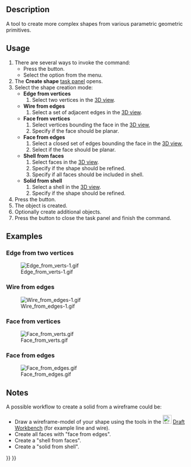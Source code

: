 <languages/>

{{Docnav
|[[Part_RegularPolygon|RegularPolygon]]
|[[Part_Extrude|Extrude]]
|[[Part_Workbench|Part]]
|IconL=Part_RegularPolygon.svg
|IconR=Part_Extrude.svg
|IconC=Workbench_Part.svg
}}

<div class="mw-translate-fuzzy">
{{GuiCommand/tr|Name=Part Shapebuilder|Name/tr=Part Shapebuilder|MenuLocation=Part -> Shapebuilder...||Workbenches=[[Part_Workbench/tr|Part]]|SeeAlso=[[Part_CreatePrimitives/tr|Part CreatePrimitives]]}}
</div>

==Description==

A tool to create more complex shapes from various parametric geometric primitives.

==Usage==

# There are several ways to invoke the command:
#* Press the {{Button|[[Image:Part_Builder.svg|16px]] [[Part_Builder|Shape builder...]]}} button.
#* Select the {{MenuCommand|Part → [[Image:Part_Builder.svg|16px]] Shape builder...}} option from the menu.
# The '''Create shape''' [[Task_panel|task panel]] opens.
# Select the shape creation mode:
#* '''Edge from vertices'''
#*# Select two vertices in the [[3D_view|3D view]].
#* '''Wire from edges'''
#*# Select a set of adjacent edges in the [[3D_view|3D view]].
#* '''Face from vertices'''
#*# Select vertices bounding the face in the [[3D_view|3D view]],
#*# Specify if the face should be planar.
#* '''Face from edges'''
#*# Select a closed set of edges bounding the face in the [[3D_view|3D view]],
#*# Select if the face should be planar.
#* '''Shell from faces'''
#*# Select faces in the [[3D_view|3D view]].
#*# Specify if the shape should be refined.
#*# Specify if all faces should be included in shell.
#* '''Solid from shell'''
#*# Select a shell in the [[3D_view|3D view]].
#*# Specify if the shape should be refined.
# Press the {{Button|Create}} button.
# The object is created.
# Optionally create additional objects.
# Press the {{Button|Close}} button to close the task panel and finish the command.

==Examples==

===Edge from two vertices===

[[Image:Edge from verts-1.gif]]

===Wire from edges=== 

[[File:Wire_from_edges-1.gif]]

===Face from vertices===

[[File:Face_from_verts.gif]]

===Face from edges===

[[File:Face_from_edges.gif]]

==Notes==

A possible workflow to create a solid from a wireframe could be:
* Draw a wireframe-model of your shape using the tools in the [[Image:Workbench_Draft.svg|24px]] [[Draft_Workbench|Draft Workbench]] (for example line and wire).
* Create all faces with "face from edges".
* Create a "shell from faces".
* Create a "solid from shell".


{{Docnav
|[[Part_RegularPolygon|RegularPolygon]]
|[[Part_Extrude|Extrude]]
|[[Part_Workbench|Part]]
|IconL=Part_RegularPolygon.svg
|IconR=Part_Extrude.svg
|IconC=Workbench_Part.svg
}}

{{Part Tools navi{{#translation:}}}}
{{Userdocnavi{{#translation:}}}}